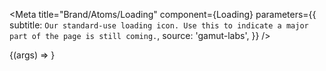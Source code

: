 
<Meta
  title="Brand/Atoms/Loading"
  component={Loading}
  parameters={{
    subtitle: `Our standard-use loading icon. Use this to indicate a major part of the page is
still coming.`,
    source: 'gamut-labs',
  }}
/>

<Canvas withSource="open">
  <Story name="Loading">{(args) => <Loading />}</Story>
</Canvas>

<Props story="Loading" of={Loading} />
